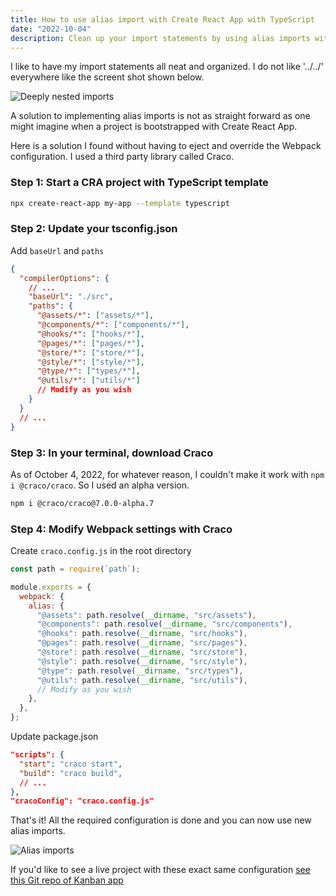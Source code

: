 ```yaml
---
title: How to use alias import with Create React App with TypeScript
date: "2022-10-04"
description: Clean up your import statements by using alias imports with Craco
---
```


I like to have my import statements all neat and organized. I do not like '../../' everywhere like the screent shot shown below.

![Deeply nested imports](/images/blog/alias-import-before.png)

A solution to implementing alias imports is not as straight forward as one might imagine when a project is bootstrapped with Create React App.

Here is a solution I found without having to eject and override the Webpack configuration. I used a third party library called Craco.

### Step 1: Start a CRA project with TypeScript template

```bash
npx create-react-app my-app --template typescript
```

### Step 2: Update your tsconfig.json

Add `baseUrl` and `paths`

```json fileName=tsconfig.json
{
  "compilerOptions": {
    // ...
    "baseUrl": "./src",
    "paths": {
      "@assets/*": ["assets/*"],
      "@components/*": ["components/*"],
      "@hooks/*": ["hooks/*"],
      "@pages/*": ["pages/*"],
      "@store/*": ["store/*"],
      "@style/*": ["style/*"],
      "@type/*": ["types/*"],
      "@utils/*": ["utils/*"]
      // Modify as you wish
    }
  }
  // ...
}
```

### Step 3: In your terminal, download Craco

As of October 4, 2022, for whatever reason, I couldn't make it work with `npm i @craco/craco`. So I used an alpha version.

```bash
npm i @craco/craco@7.0.0-alpha.7
```

### Step 4: Modify Webpack settings with Craco

Create `craco.config.js` in the root directory

```js fileName=craco.config.js
const path = require(`path`);

module.exports = {
  webpack: {
    alias: {
      "@assets": path.resolve(__dirname, "src/assets"),
      "@components": path.resolve(__dirname, "src/components"),
      "@hooks": path.resolve(__dirname, "src/hooks"),
      "@pages": path.resolve(__dirname, "src/pages"),
      "@store": path.resolve(__dirname, "src/store"),
      "@style": path.resolve(__dirname, "src/style"),
      "@type": path.resolve(__dirname, "src/types"),
      "@utils": path.resolve(__dirname, "src/utils"),
      // Modify as you wish
    },
  },
};
```

Update package.json

```json fileName=package.json
"scripts": {
  "start": "craco start",
  "build": "craco build",
  // ...
},
"cracoConfig": "craco.config.js"
```

That's it! All the required configuration is done and you can now use new alias imports.

![Alias imports](/images/blog/alias-import-after.png)

If you'd like to see a live project with these exact same configuration [see this Git repo of Kanban app](https://github.com/yjcyun/kanban-app)
